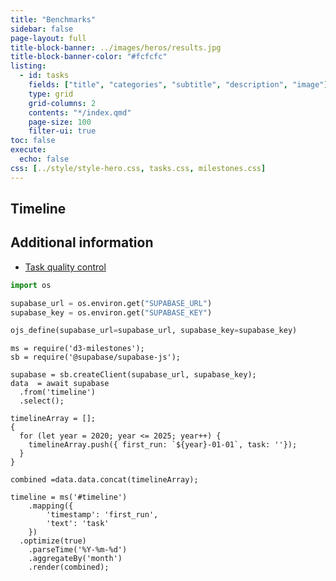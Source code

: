```yaml
---
title: "Benchmarks"
sidebar: false
page-layout: full
title-block-banner: ../images/heros/results.jpg
title-block-banner-color: "#fcfcfc"
listing:
  - id: tasks
    fields: ["title", "categories", "subtitle", "description", "image"]
    type: grid
    grid-columns: 2
    contents: "*/index.qmd"
    page-size: 100
    filter-ui: true
toc: false
execute:
  echo: false
css: [../style/style-hero.css, tasks.css, milestones.css]
---
```


:::{#timeline}

## Timeline

:::


:::{#tasks}
:::

## Additional information

* [Task quality control](quality_control.qmd)


<!-- add timeline in D3 -->



```python
import os

supabase_url = os.environ.get("SUPABASE_URL")
supabase_key = os.environ.get("SUPABASE_KEY")

ojs_define(supabase_url=supabase_url, supabase_key=supabase_key)

```

```ojs
ms = require('d3-milestones');
sb = require('@supabase/supabase-js');
```


```ojs
supabase = sb.createClient(supabase_url, supabase_key);
data  = await supabase
  .from('timeline')
  .select();
```


```ojs
timelineArray = [];
{
  for (let year = 2020; year <= 2025; year++) {
    timelineArray.push({ first_run: `${year}-01-01`, task: ''});
  } 
}

combined =data.data.concat(timelineArray);
```


```ojs

timeline = ms('#timeline')
	.mapping({
		'timestamp': 'first_run',
		'text': 'task'
	})
  .optimize(true)
	.parseTime('%Y-%m-%d')
	.aggregateBy('month')
	.render(combined);
```